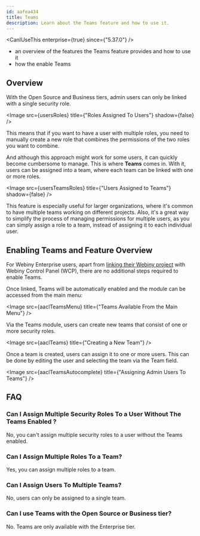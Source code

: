 ```yaml
---
id: aafea434
title: Teams
description: Learn about the Teams feature and how to use it.
---
```



<CanIUseThis enterprise={true} since={"5.37.0"} />

<WhatYouWillLearn>

- an overview of the features the Teams feature provides and how to use it
- how the enable Teams

</WhatYouWillLearn>

## Overview

With the Open Source and Business tiers, admin users can only be linked with a single security role.

<Image src={usersRoles} title={"Roles Assigned To Users"} shadow={false} />

This means that if you want to have a user with multiple roles, you need to manually create a new role that combines the permissions of the two roles you want to combine.

And although this approach might work for some users, it can quickly become cumbersome to manage. This is where **Teams** comes in. With it, users can be assigned into a team, where each team can be linked with one or more roles.

<Image src={usersTeamsRoles} title={"Users Assigned to Teams"} shadow={false} />

This feature is especially useful for larger organizations, where it's common to have multiple teams working on different projects. Also, it's a great way to simplify the process of managing permissions for multiple users, as you can simply assign a role to a team, instead of assigning it to each individual user.

## Enabling Teams and Feature Overview

For Webiny Enterprise users, apart from [linking their Webiny project](/docs/wcp/link-a-project) with Webiny Control Panel (WCP), there are no additional steps required to enable Teams.

Once linked, Teams will be automatically enabled and the module can be accessed from the main menu:

<Image src={aaclTeamsMenu} title={"Teams Available From the Main Menu"} />

Via the Teams module, users can create new teams that consist of one or more security roles.

<Image src={aaclTeams} title={"Creating a New Team"} />

Once a team is created, users can assign it to one or more users. This can be done by editing the user and selecting the team via the Team field.

<Image src={aaclTeamsAutocomplete} title={"Assigning Admin Users To Teams"} />

## FAQ

### Can I Assign Multiple Security Roles To a User Without The Teams Enabled ?

No, you can't assign multiple security roles to a user without the Teams enabled.

### Can I Assign Multiple Roles To a Team?

Yes, you can assign multiple roles to a team.

### Can I Assign Users To Multiple Teams?

No, users can only be assigned to a single team.

### Can I use Teams with the Open Source or Business tier?

No. Teams are only available with the Enterprise tier.
